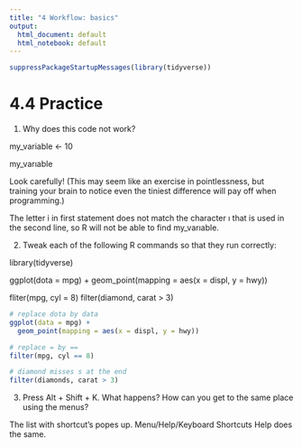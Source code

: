 ```yaml
---
title: "4 Workflow: basics"
output:
  html_document: default
  html_notebook: default
---
```


```r
suppressPackageStartupMessages(library(tidyverse))
```

# 4.4 Practice

1.  Why does this code not work?

my_variable <- 10

my_varıable

Look carefully! (This may seem like an exercise in pointlessness, but training your brain to notice even the tiniest difference will pay off when programming.)

The letter i in first statement does not match the character ı that is used in the second line, so R will not be able to find my_varıable.

2.  Tweak each of the following R commands so that they run correctly:

library(tidyverse)

ggplot(dota = mpg) + 
  geom_point(mapping = aes(x = displ, y = hwy))

fliter(mpg, cyl = 8)
filter(diamond, carat > 3)


```r
# replace dota by data
ggplot(data = mpg) + 
  geom_point(mapping = aes(x = displ, y = hwy))

# replace = by ==
filter(mpg, cyl == 8)

# diamond misses s at the end
filter(diamonds, carat > 3)
```

3.  Press Alt + Shift + K. What happens? How can you get to the same place using the menus?

The list with shortcut's popes up. Menu/Help/Keyboard Shortcuts Help does the same.

